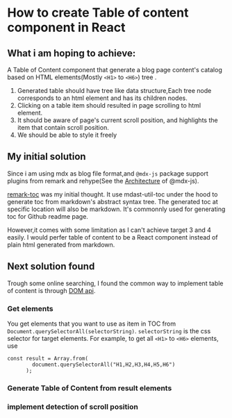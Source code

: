 # How to create Table of content component in React

## What i am hoping to achieve:

A Table of Content component that generate a blog page content's catalog based on HTML elements(Mostly `<H1>` to `<H6>`) tree .

1. Generated table should have tree like data structure,Each tree node corresponds to an html element and has its children nodes.
2. Clicking on a table item should resulted in page scrolling to html element.
3. It should be aware of page's current scroll position, and highlights the item that contain scroll position.
4. We should be able to style it freely

## My initial solution

Since i am using mdx as blog file format,and `@mdx-js` package support plugins from remark and rehype(See the [Architecture](https://mdxjs.com/packages/mdx/#architecture) of @mdx-js).

[remark-toc](https://github.com/remarkjs/remark-toc) was my initial thought. It use mdast-util-toc under the hood to generate toc from markdown's abstract syntax tree.
The generated toc at specific location will also be markdown.
It's commonnly used for generating toc for Github readme page.

However,it comes with some limitation as I can't achieve target 3 and 4 easily. I would perfer table of content to be a React component instead of plain html generated from markdown.

## Next solution found

Trough some online searching, I found the common way to implement table of content is through [DOM api](https://developer.mozilla.org/zh-CN/docs/Web/API/Document_Object_Model/Introduction#dom_interfaces).

### Get elements

You get elements that you want to use as item in TOC from `Document.querySelectorAll(selectorString)`.
`selectorString` is the css selector for target elements.
For example, to get all `<H1>` to `<H6>` elements, use

```
const result = Array.from(
        document.querySelectorAll("H1,H2,H3,H4,H5,H6")
      );
```

### Generate Table of Content from result elements

### implement detection of scroll position
